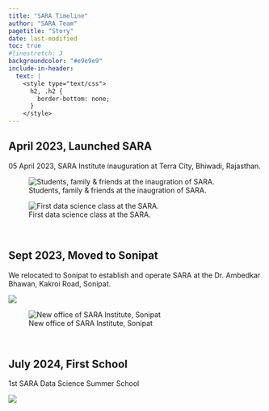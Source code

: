 ```yaml
---
title: "SARA Timeline"
author: "SARA Team"
pagetitle: "Story"
date: last-modified
toc: true
#linestretch: 3
backgroundcolor: "#e9e9e9"
include-in-header: 
  text: |
    <style type="text/css">
      h2, .h2 {
        border-bottom: none;
      }
    </style>
---
```


::: {.card}

## April 2023, Launched SARA

05 April 2023, SARA Institute inauguration at Terra City, Bhiwadi, Rajasthan.

![Students, family & friends at the inaugration of SARA.](images/launch-sara.jpg)

![First data science class at the SARA.](images/first_class1.jpg)

:::

<br>

:::: {.card}
## Sept 2023, Moved to Sonipat

We relocated to Sonipat to establish and operate SARA at the Dr. Ambedkar Bhawan, Kakroi Road, Sonipat.

::: {layout="[[1,1], [1]]"}

![](images/sonipat.png)

![New office of SARA Institute, Sonipat](images/sara-sonipat.jpg)
:::

::::

<br>

::: {.card}

## July 2024, First School

1st SARA Data Science Summer School

![](images/summer-school-students-july24.jpeg)

:::

<br>